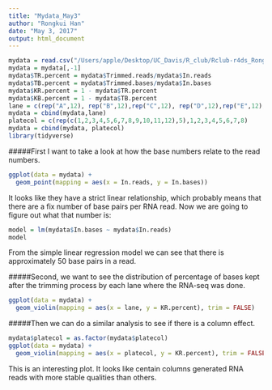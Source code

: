 ```yaml
---
title: "Mydata_May3"
author: "Rongkui Han"
date: "May 3, 2017"
output: html_document
---
```


```r
mydata = read.csv("/Users/apple/Desktop/UC_Davis/R_club/Rclub-r4ds_Rongkui.Han/R-club-Apr-26/Qtrimm.stat.csv")
mydata = mydata[,-1]
mydata$TR.percent = mydata$Trimmed.reads/mydata$In.reads
mydata$TB.percent = mydata$Trimmed.bases/mydata$In.bases
mydata$KR.percent = 1 - mydata$TR.percent
mydata$KB.percent = 1 - mydata$TB.percent
lane = c(rep("A",12), rep("B",12),rep("C",12), rep("D",12),rep("E",12),rep("F",8))
mydata = cbind(mydata,lane)
platecol = c(rep(c(1,2,3,4,5,6,7,8,9,10,11,12),5),1,2,3,4,5,6,7,8)
mydata = cbind(mydata, platecol)
library(tidyverse)
```

#####First I want to take a look at how the base numbers relate to the read numbers.  
```r
ggplot(data = mydata) +
  geom_point(mapping = aes(x = In.reads, y = In.bases))
```

It looks like they have a strict linear relationship, which probably means that there are a fix number of base pairs per RNA read. Now we are going to figure out what that number is:
```r
model = lm(mydata$In.bases ~ mydata$In.reads)
model
```
From the simple linear regression model we can see that there is approximately 50 base pairs in a read.  

#####Second, we want to see the distribution of percentage of bases kept after the trimming process by each lane where the RNA-seq was done.
```r
ggplot(data = mydata) +
  geom_violin(mapping = aes(x = lane, y = KR.percent), trim = FALSE)
```

#####Then we can do a similar analysis to see if there is a column effect.
```r
mydata$platecol = as.factor(mydata$platecol)
ggplot(data = mydata) +
  geom_violin(mapping = aes(x = platecol, y = KR.percent), trim = FALSE)
```

This is an interesting plot. It looks like centain columns generated RNA reads with more stable qualities than others. 


